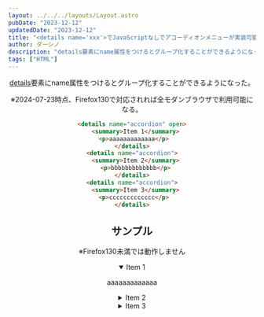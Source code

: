 ```yaml
---
layout: ../../../layouts/Layout.astro
pubDate: "2023-12-12"
updatedDate: "2023-12-12"
title: "<details name='xxx'>でJavaScriptなしでアコーディオンメニューが実装可能に"
author: ダーシノ
description: "details要素にname属性をつけるとグループ化することができるようになった。"
tags: ["HTML"]
---
```



<Header {...frontmatter} />

[details](https://developer.mozilla.org/en-US/docs/Web/HTML/Element/details)要素にname属性をつけるとグループ化することができるようになった。

※2024-07-23時点、Firefox130で対応されれば全モダンブラウザで利用可能になる。

```html
<details name="accordion" open>
  <summary>Item 1</summary>
  <p>aaaaaaaaaaaaa</p> 
</details>
<details name="accordion">
  <summary>Item 2</summary>
  <p>bbbbbbbbbbbbb</p>
</details>
<details name="accordion">
  <summary>Item 3</summary>
  <p>ccccccccccccc</p> 
</details>
```

## サンプル

※Firefox130未満では動作しません

<details name="accordion" open>
  <summary>Item 1</summary>
  <p>aaaaaaaaaaaaa</p> 
</details>
<details name="accordion">
  <summary>Item 2</summary>
  <p>bbbbbbbbbbbbb</p>
</details>
<details name="accordion">
  <summary>Item 3</summary>
  <p>ccccccccccccc</p> 
</details>
